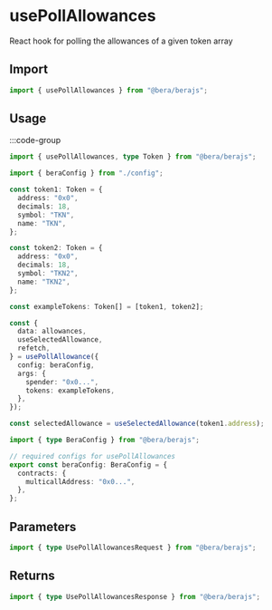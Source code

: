 # usePollAllowances

React hook for polling the allowances of a given token array

## Import

```ts
import { usePollAllowances } from "@bera/berajs";
```

## Usage

:::code-group

```ts twoslash [example.ts] filename="example.ts"
import { usePollAllowances, type Token } from "@bera/berajs";

import { beraConfig } from "./config";

const token1: Token = {
  address: "0x0",
  decimals: 18,
  symbol: "TKN",
  name: "TKN",
};

const token2: Token = {
  address: "0x0",
  decimals: 18,
  symbol: "TKN2",
  name: "TKN2",
};

const exampleTokens: Token[] = [token1, token2];

const {
  data: allowances,
  useSelectedAllowance,
  refetch,
} = usePollAllowance({
  config: beraConfig,
  args: {
    spender: "0x0...",
    tokens: exampleTokens,
  },
});

const selectedAllowance = useSelectedAllowance(token1.address);

```

```ts twoslash [config.ts] filename="config.ts"
import { type BeraConfig } from "@bera/berajs";

// required configs for usePollAllowances
export const beraConfig: BeraConfig = {
  contracts: {
    multicallAddress: "0x0...",
  },
};
```

## Parameters

```ts twoslash
import { type UsePollAllowancesRequest } from "@bera/berajs";
```

## Returns

```ts twoslash
import { type UsePollAllowancesResponse } from "@bera/berajs";
```
